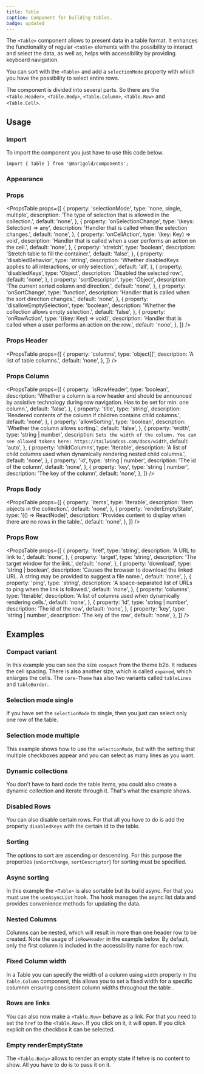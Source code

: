 ```yaml
---
title: Table
caption: Component for building tables.
badge: updated
---
```


The `<Table>` component allows to present data in a table format. It enhances the functionality of regular `<table>` elements with the possibility to interact and select the data, as well as, helps with accessibility by providing keyboard navigation.

You can sort with the `<Table>` and add a `selectionMode` property with which you have the possibility to select entire rows.

The component is divided into several parts. So there are the `<Table.Header>`, `<Table.Body>`, `<Table.Column>`, `<Table.Row>` and `<Table.Cell>`.

## Usage

### Import

To import the component you just have to use this code below.

```tsx
import { Table } from '@marigold/components';
```

### Appearance

<AppearanceTable component={title} />

### Props

<PropsTable
  props={[
    {
      property: 'selectionMode',
      type: 'none, single, multiple',
      description: 'The type of selection that is allowed in the collection.',
      default: 'none',
    },
    {
      property: 'onSelectionChange',
      type: '(keys: Selection) => any',
      description: 'Handler that is called when the selection changes.',
      default: 'none',
    },
    {
      property: 'onCellAction',
      type: '(key: Key) => void',
      description:
        'Handler that is called when a user performs an action on the cell.',
      default: 'none',
    },
    {
      property: 'stretch',
      type: 'boolean',
      description: 'Stretch table to fill the container.',
      default: 'false',
    },
    {
      property: 'disabledBehavior',
      type: 'string',
      description:
        'Whether disabledKeys applies to all interactions, or only selection.',
      default: 'all',
    },
    {
      property: 'disabledKeys',
      type: 'Object',
      description: 'Disabled the selected row.',
      default: 'none',
    },
    {
      property: 'sortDescriptor',
      type: 'Object',
      description: 'The current sorted column and direction.',
      default: 'none',
    },
    {
      property: 'onSortChange',
      type: 'function',
      description: 'Handler that is called when the sort direction changes.',
      default: 'none',
    },
    {
      property: 'disallowEmptySelection',
      type: 'boolean',
      description: 'Whether the collection allows empty selection.',
      default: 'false',
    },
    {
      property: 'onRowAction',
      type: '((key: Key) => void)',
      description:
        'Handler that is called when a user performs an action on the row.',
      default: 'none',
    },
  ]}
/>

### Props Header

<PropsTable
  props={[
    {
      property: 'columns',
      type: 'object[]',
      description: 'A list of table columns.',
      default: 'none',
    },
  ]}
/>

### Props Column

<PropsTable
  props={[
    {
      property: 'isRowHeader',
      type: 'boolean',
      description:
        'Whether a column is a row header and should be announced by assistive technology during row navigation. Has to be set for min. one column.',
      default: 'false',
    },
    {
      property: 'title',
      type: 'string',
      description:
        'Rendered contents of the column if children contains child columns.',
      default: 'none',
    },
    {
      property: 'allowSorting',
      type: 'boolean',
      description: 'Whether the column allows sorting.',
      default: 'false',
    },
    {
      property: 'width',
      type: 'string | number',
      description: `Sets the width of the column. You can see allowed tokens here: https://tailwindcss.com/docs/width`,
      default: 'auto',
    },
    {
      property: 'childColumns',
      type: 'Iterable<object>',
      description:
        'A list of child columns used when dynamically rendering nested child columns.',
      default: 'none',
    },
    {
      property: 'id',
      type: 'string | number',
      description: 'The id of the column',
      default: 'none',
    },
    {
      property: 'key',
      type: 'string | number',
      description: 'The key of the column',
      default: 'none',
    },
  ]}
/>

### Props Body

<PropsTable
  props={[
    {
      property: 'items',
      type: 'Iterable<object>',
      description: 'Item objects in the collection.',
      default: 'none',
    },
    {
      property: 'renderEmptyState',
      type: '(() => ReactNode)',
      description:
        'Provides content to display when there are no rows in the table.',
      default: 'none',
    },
  ]}
/>

### Props Row

<PropsTable
  props={[
    {
      property: 'href',
      type: 'string',
      description: 'A URL to link to.',
      default: 'none',
    },
    {
      property: 'target',
      type: 'string',
      description: 'The target window for the link.',
      default: 'none',
    },
    {
      property: 'download',
      type: 'string | boolean',
      description:
        'Causes the browser to download the linked URL. A string may be provided to suggest a file name.',
      default: 'none',
    },
    {
      property: 'ping',
      type: 'string',
      description:
        'A space-separated list of URLs to ping when the link is followed.',
      default: 'none',
    },
    {
      property: 'columns',
      type: 'Iterable<object>',
      description: 'A list of columns used when dynamically rendering cells.',
      default: 'none',
    },
    {
      property: 'id',
      type: 'string | number',
      description: 'The id of the row',
      default: 'none',
    },
    {
      property: 'key',
      type: 'string | number',
      description: 'The key of the row',
      default: 'none',
    },
  ]}
/>

## Examples

### Compact variant

In this example you can see the size `compact` from the theme b2b. It reduces the cell spacing. There is also another size, which is called `expaned`, which enlarges the cells.
The `core-Theme` has also two variants called `tableLines` and `tableBorder`.

<ComponentDemo file="./table-compact.demo.tsx" />

### Selection mode single

If you have set the `selectionMode` to single, then you just can select only one row of the table.

<ComponentDemo file="./table-single-mode.demo.tsx" />

### Selection mode multiple

This example shows how to use the `selectionMode`, but with the setting that multiple checkboxes appear and you can select as many lines as you want.

<ComponentDemo file="./table-multi-mode.demo.tsx" />

### Dynamic collections

You don't have to hard code the table items, you could also create a dynamic collection and iterate through it. That's what the example shows.

<ComponentDemo file="./table-dynamic.demo.tsx" />

### Disabled Rows

You can also disable certain rows. For that all you have to do is add the property `disabledKeys` with the certain id to the table.

<ComponentDemo file="./table-disabled.demo.tsx" />

### Sorting

The options to sort are ascending or descending. For this purpose the properties (`onSortChange`, `sortDescriptor`) for sorting must be specified.

<ComponentDemo file="./table-sorting.demo.tsx" />

### Async sorting

In this example the `<Table>` is also sortable but its build async. For that you must use the `useAsyncList` hook. The hook manages the async list data and provides convenience methods for updating the data.

<ComponentDemo file="./table-async.demo.tsx" />

### Nested Columns

Columns can be nested, which will result in more than one header row to be created. Note the usage of `isRowHeader` in the example below. By default, only the first column is included in the accessibility name for each row.

<ComponentDemo file="./table-nested.demo.tsx" />

### Fixed Column width

In a Table you can specify the width of a column using `width` property in the `Table.Column` component, this allows you to set a fixed width for a specific columnm ensuring consistent column widths throughout the table .

<ComponentDemo file="./table-column-width.demo.tsx" />

### Rows are links

You can also now make a `<Table.Row>` behave as a link. For that you need to set the `href` to the `<Table.Row>`. If you click on it, it will open. If you click explicit on the checkbox it can be selected.

<ComponentDemo file="./table-links.demo.tsx" />

### Empty renderEmptyState

The `<Table.Body>` allows to render an empty state if tehre is no content to show. All you have to do is to pass it on it.

<ComponentDemo file="./table-empty-state.demo.tsx" />
